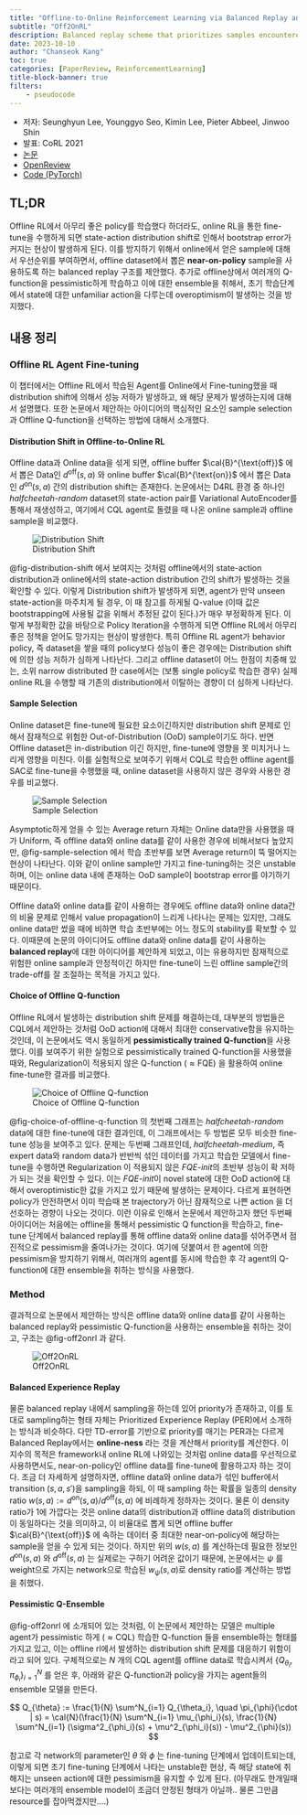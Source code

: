 ```yaml
---
title: "Offline-to-Online Reinforcement Learning via Balanced Replay and Pessimistic Q-Ensemble"
subtitle: "Off2OnRL"
description: Balanced replay scheme that prioritizes samples encountered online while also encouraging the use of near-on-policy samples from offline dataset.
date: 2023-10-10
author: "Chanseok Kang"
toc: true 
categories: [PaperReview, ReinforcementLearning]
title-block-banner: true
filters:
    - pseudocode
---
```


- 저자: Seunghyun Lee, Younggyo Seo, Kimin Lee, Pieter Abbeel, Jinwoo Shin
- 발표: CoRL 2021
- [논문](https://arxiv.org/abs/2107.00591)
- [OpenReview](https://openreview.net/forum?id=AlJXhEI6J5W)
- [Code (PyTorch)](https://github.com/shlee94/Off2OnRL)

## TL;DR

Offline RL에서 아무리 좋은 policy를 학습했다 하더라도, online RL을 통한 fine-tune을 수행하게 되면 state-action distribution shift로 인해서 bootstrap error가 커지는 현상이 발생하게 된다. 이를 방지하기 위해서 online에서 얻은 sample에 대해서 우선순위를 부여하면서, offline dataset에서 뽑은 **near-on-policy** sample을 사용하도록 하는 balanced replay 구조를 제안했다. 추가로 offline상에서 여러개의 Q-function을 pessimistic하게 학습하고 이에 대한 ensemble을 취해서, 초기 학습단계에서 state에 대한 unfamiliar action을 다루는데 overoptimism이 발생하는 것을 방지했다.

## 내용 정리

### Offline RL Agent Fine-tuning

이 챕터에서는 Offline RL에서 학습된 Agent를 Online에서 Fine-tuning했을 때 distribution shift에 의해서 성능 저하가 발생하고, 왜 해당 문제가 발생하는지에 대해서 설명했다. 또한 논문에서 제안하는 아이디어의 핵심적인 요소인 sample selection과 Offline Q-function을 선택하는 방법에 대해서 소개했다.

#### Distribution Shift in Offline-to-Online RL

Offline data과 Online data을 섞게 되면, offline buffer $\cal{B}^{\text{off}}$ 에서 뽑은 Data인 $d^{\text{off}}(s, a)$ 와 online buffer $\cal{B}^{\text{on}}$ 에서 뽑은 Data인 $d^{\text{on}}(s, a)$ 간의 distribution shift는 존재한다. 논문에서는 D4RL 환경 중 하나인 *halfcheetah-random* dataset의 state-action pair를 Variational AutoEncoder를 통해서 재생성하고, 여기에서 CQL agent로 돌렸을 때 나온 online sample과 offline sample을 비교했다. 

![Distribution Shift](../images/distribution_shift.png){#fig-distribution-shift}

@fig-distribution-shift 에서 보여지는 것처럼 offline에서의 state-action distribution과 online에서의 state-action distribution 간의 shift가 발생하는 것을 확인할 수 있다. 이렇게 Distribution shift가 발생하게 되면, agent가 만약 unseen state-action을 마주치게 될 경우, 이 때 참고를 하게될 Q-value (이때 값은 bootstrapping에 사용될 값을 위해서 추정된 값이 된다.)가 매우 부정확하게 된다. 이렇게 부정확한 값을 바탕으로 Policy Iteration을 수행하게 되면 Offline RL에서 아무리 좋은 정책을 얻어도 망가지는 현상이 발생한다. 특히 Offline RL agent가 behavior policy, 즉 dataset을 쌓을 때의 policy보다 성능이 좋은 경우에는 Distribution shift에 의한 성능 저하가 심하게 나타난다. 그리고 offline dataset이 어느 한점이 치중해 있는, 소위 narrow distributed 한 case에서는 (보통 single policy로 학습한 경우) 실제 online RL을 수행할 때 기존의 distribution에서 이탈하는 경향이 더 심하게 나타난다. 

#### Sample Selection

Online dataset은 fine-tune에 필요한 요소이긴하지만 distribution shift 문제로 인해서 잠재적으로 위험한 Out-of-Distribution (OoD) sample이기도 하다. 반면 Offline dataset은 in-distribution 이긴 하지만, fine-tune에 영향을 못 미치거나 느리게 영향을 미친다. 이를 실험적으로 보여주기 위해서 CQL로 학습한 offline agent를 SAC로 fine-tune을 수행했을 때, online dataset을 사용하지 않은 경우와 사용한 경우를 비교했다.

![Sample Selection](../images/sample-selection.png){#fig-sample-selection}

Asymptotic하게 얻을 수 있는 Average return 자체는 Online data만을 사용했을 때가 Uniform, 즉 offline data와 online data를 같이 사용한 경우에 비해서보다 높았지만, @fig-sample-selection 에서 학습 초반부를 보면 Average return이 뚝 떨어지는 현상이 나타난다. 이와 같이 online sample만 가지고 fine-tuning하는 것은 unstable하며, 이는 online data 내에 존재하는 OoD sample이 bootstrap error를 야기하기 때문이다. 

Offline data와 online data를 같이 사용하는 경우에도 offline data와 online data간의 비율 문제로 인해서 value propagation이 느리게 나타나는 문제는 있지만, 그래도 online data만 썼을 때에 비하면 학습 초반부에는 어느 정도의 stability를 확보할 수 있다. 이때문에 논문의 아이디어도 offline data와 online data를 같이 사용하는 **balanced replay**에 대한 아이디어를 제안하게 되었고, 이는 유용하지만 잠재적으로 위험한 online sample과 안정적이긴 하지만 fine-tune이 느린 offline sample간의 trade-off를 잘 조절하는 목적을 가지고 있다.


#### Choice of Offline Q-function

Offline RL에서 발생하는 distribution shift 문제를 해결하는데, 대부분의 방법들은 CQL에서 제안하는 것처럼 OoD action에 대해서 최대한 conservative함을 유지하는 것인데, 이 논문에서도 역시 동일하게 **pessimistically trained Q-function**을 사용했다. 이를 보여주기 위한 실험으로 pessimistically trained Q-function을 사용했을 때와, Regularization이 적용되지 않은 Q-function $(\approx \text{FQE})$ 을 활용하여 online fine-tune한 결과를 비교했다.

![Choice of Offline Q-function](../images/CQL-FQE.png){#fig-choice-of-offline-q-function}

@fig-choice-of-offline-q-function 의 첫번째 그래프는 *halfcheetah-random* data에 대한 fine-tune에 대한 결과인데, 이 그래프에서는 두 방법론 모두 비슷한 fine-tune 성능을 보여주고 있다. 문제는 두번째 그래프인데, *halfcheetah-medium*, 즉 expert data와 random data가 반반씩 섞인 데이터를 가지고 학습한 모델에서 fine-tune을 수행하면 Regularization 이 적용되지 않은 *FQE-init*의 초반부 성능이 확 저하가 되는 것을 확인할 수 있다. 이는 *FQE-init*이 novel state에 대한 OoD action에 대해서 overoptimistic한 값을 가지고 있기 때문에 발생하는 문제이다. 다르게 표현하면 policy가 안전하면서 이미 학습때 본 trajectory가 아닌 잠재적으로 나쁜 action 을 더 선호하는 경향이 나오는 것이다. 이런 이유로 인해서 논문에서 제안하고자 했던 두번째 아이디어는 처음에는 offline을 통해서 pessimistic Q function을 학습하고, fine-tune 단계에서 balanced replay를 통해 offline data와 online data를 섞어주면서 점진적으로 pessimism을 줄여나가는 것이다. 여기에 덧붙여서 한 agent에 의한 pessimism을 방지하기 위해서, 여러개의 agent를 동시에 학습한 후 각 agent의 Q-function에 대한 ensemble을 취하는 방식을 사용했다.

### Method

결과적으로 논문에서 제안하는 방식은 offline data와 online data를 같이 사용하는 balanced replay와 pessimistic Q-function을 사용하는 ensemble을 취하는 것이고, 구조는 @fig-off2onrl 과 같다.

![Off2OnRL](../images/Off2On.png){#fig-off2onrl}

#### Balanced Experience Replay

물론 balanced replay 내에서 sampling을 하는데 있어 priority가 존재하고, 이를 토대로 sampling하는 형태 자체는 Prioritized Experience Replay (PER)에서 소개하는 방식과 비슷하다. 다만 TD-error를 기반으로 priority를 매기는 PER과는 다르게 Balanced Replay에서는 **online-ness** 라는 것을 계산해서 priority를 계산한다. 이 지수의 목적은 framework내 online RL에 나와있는 것처럼 online data를 우선적으로 사용하면서도, near-on-policy인 offline data를 fine-tune에 활용하고자 하는 것이다. 
조금 더 자세하게 설명하자면, offline data와 online data가 섞인 buffer에서 transition $(s, a, s')$을 sampling을 하되, 이 때 sampling 하는 확률을 일종의 density ratio $w(s, a) := d^{\text{on}}(s, a) / d^{\text{off}}(s, a)$ 에 비례하게 정하자는 것이다. 물론 이 density ratio가 1에 가깝다는 것은 online data의 distribution과 offline data의 distribution이 동일하다는 것을 의미하고, 이 비율대로 뽑게 되면 offline buffer $\cal{B}^{\text{off}}$ 에 속하는 데이터 중 최대한 near-on-policy에 해당하는 sample을 얻을 수 있게 되는 것이다. 하지만 위의 $w(s, a)$ 를 계산하는데 필요한 정보인 $d^{\text{on}}(s, a)$ 와 $d^{\text{off}}(s, a)$ 는 실제로는 구하기 어려운 값이기 때문에, 논문에서는 $\psi$ 를 weight으로 가지는 network으로 학습된 $w_{\psi}(s, a)$로 density ratio를 계산하는 방법을 취했다.

#### Pessimistic Q-Ensemble

@fig-off2onrl 에 소개되어 있는 것처럼, 이 논문에서 제안하는 모델은 multiple agent가 pessimistic 하게 ($\approx \text{CQL}$) 학습한 Q-function 들을 ensemble하는 형태를 가지고 있고, 이는 offline rl에서 발생하는 distribution shift 문제를 대응하기 위함이라고 되어 있다. 구체적으로는 $N$ 개의 CQL agent를 offline data로 학습시켜서 $\{ Q_{\theta_i}, \pi_{\phi_i}\}^N_{i=1}$ 를 얻은 후, 아래와 같은 Q-function과 policy을 가지는 agent들의 ensemble 모델을 만든다.

$$ 
Q_{\theta} := \frac{1}{N} \sum^N_{i=1} Q_{\theta_i}, \quad \pi_{\phi}(\cdot | s) = \cal{N}(\frac{1}{N} \sum^N_{i=1} \mu_{\phi_i}(s), \frac{1}{N} \sum^N_{i=1} (\sigma^2_{\phi_i}(s) + \mu^2_{\phi_i}(s)) - \mu^2_{\phi}(s))
$$

참고로 각 network의 parameter인 $\theta$ 와 $\phi$ 는 fine-tuning 단계에서 업데이트되는데, 이렇게 되면 초기 fine-tuning 단계에서 나타는 unstable한 현상, 즉 해당 state에 취해지는 unseen action에 대한 pessimism을 유지할 수 있게 된다. (아무래도 한개일때보다는 여러개의 ensemble model이 조금더 안정된 형태가 아닐까.. 물론 그만큼 resource를 잡아먹겠지만....)